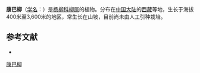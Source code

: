 {{Speciesbox
| name = 康巴柳
| status = 
| status_system = 
| image =
| genus = Salix
| species = kongbanica
| authority = C. Wang et P. Y. Fu
}}

'''康巴柳'''（[[学名|学名]]：{{lang|la|''Salix kongbanica''}}）是[[杨柳科|杨柳科]][[柳属|柳属]]的植物。分布在[[中国大陆|中国大陆]]的[[西藏|西藏]]等地，生长于海拔400米至3,600米的地区，常生长在山坡，目前尚未由人工引种栽培。

== 参考文献 ==
<div class="references-small">
* {{cite web| url =http://www.bioinfo.cn/db05/KmzwSpecies.php?action=view&id=20483| title =康巴柳| work =《中国高等植物数据库全库》| publisher =中国科学院微生物研究所| author =昆明植物研究所| accessdate =2009-02-25| deadurl =yes| archiveurl =https://web.archive.org/web/20160305050419/http://www.bioinfo.cn/db05/KmzwSpecies.php?action=view&id=20483| archivedate =2016-03-05}}
</div>
{{Taxonbar|from=Q11063804}}

[[Category:柳属|康巴柳]]


{{植物小作品}}